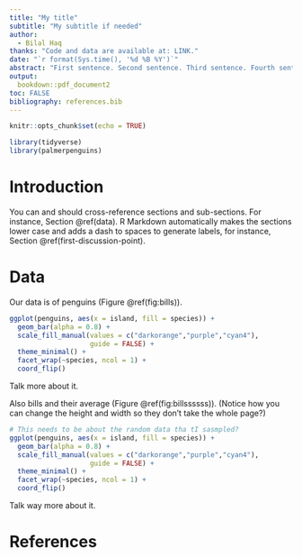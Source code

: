 ```yaml
---
title: "My title"
subtitle: "My subtitle if needed"
author: 
  - Bilal Haq
thanks: "Code and data are available at: LINK."
date: "`r format(Sys.time(), '%d %B %Y')`"
abstract: "First sentence. Second sentence. Third sentence. Fourth sentence."
output:
  bookdown::pdf_document2
toc: FALSE
bibliography: references.bib
---
```


```r
knitr::opts_chunk$set(echo = TRUE)

library(tidyverse)
library(palmerpenguins)
```

# Introduction

You can and should cross-reference sections and sub-sections. For instance, Section \@ref(data). R Markdown automatically makes the sections lower case and adds a dash to spaces to generate labels, for instance, Section \@ref(first-discussion-point). 



# Data

Our data is of penguins (Figure \@ref(fig:bills)).

```r
ggplot(penguins, aes(x = island, fill = species)) +
  geom_bar(alpha = 0.8) +
  scale_fill_manual(values = c("darkorange","purple","cyan4"),
                    guide = FALSE) +
  theme_minimal() +
  facet_wrap(~species, ncol = 1) +
  coord_flip()
```

Talk more about it.

Also bills and their average (Figure \@ref(fig:billssssss)). (Notice how you can change the height and width so they don't take the whole page?)

```r

# This needs to be about the random data tha tI sasmpled?
ggplot(penguins, aes(x = island, fill = species)) +
  geom_bar(alpha = 0.8) +
  scale_fill_manual(values = c("darkorange","purple","cyan4"),
                    guide = FALSE) +
  theme_minimal() +
  facet_wrap(~species, ncol = 1) +
  coord_flip()
```

Talk way more about it. 


# References


